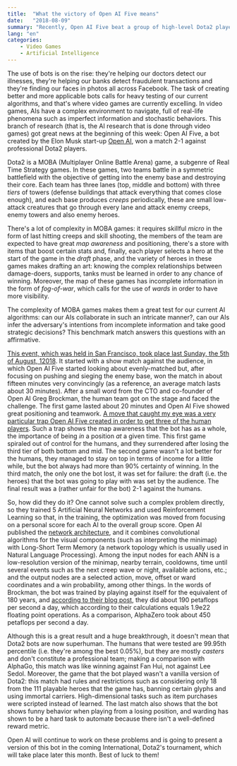 ```yaml
---
title:  "What the victory of Open AI Five means"
date:   "2018-08-09"
summary: "Recently, Open AI Five beat a group of high-level Dota2 players. What does this victory mean for the game?"
lang: "en"
categories:
    - Video Games
    - Artificial Intelligence
---
```


The use of bots is on the rise: they're helping our doctors detect our illnesses, they're helping our banks detect fraudulent transactions and they're finding our faces in photos all across Facebook. The task of creating better and more applicable bots calls for heavy testing of our current algorithms, and that's where video games are currently excelling. In video games, AIs have a complex environment to navigate, full of real-life phenomena such as imperfect information and stochastic behaviors. This branch of research (that is, the AI research that is done through video games) got great news at the beginning of this week: Open AI Five, a bot created by the Elon Musk start-up [Open AI](https://openai.com/), won a match 2-1 against professional Dota2 players.

Dota2 is a MOBA (Multiplayer Online Battle Arena) game, a subgenre of Real Time Strategy games. In these games, two teams battle in a symmetric battlefield with the objective of getting into the enemy base and destroying their core. Each team has three lanes (top, middle and bottom) with three *tiers* of towers (defense buildings that attack everything that comes close enough), and each base produces *creeps* periodically, these are small low-attack creatures that go through every lane and attack enemy creeps, enemy towers and also enemy heroes.

There's a lot of complexity in MOBA games: it requires skillful *micro* in the form of last hitting creeps and skill shooting, the members of the team are expected to have great *map awareness* and positioning, there's a store with items that boost certain stats and, finally, each player selects a hero at the start of the game in the *draft* phase, and the variety of heroes in these games makes drafting an art: knowing the complex relationships between damage-doers, supports, tanks must be learned in order to any chance of winning. Moreover, the map of these games has incomplete information in the form of *fog-of-war*, which calls for the use of *wards* in order to have more visibility.

The complexity of MOBA games makes them a great test for our current AI algorithms: can our AIs collaborate in such an intricate manner?, can our AIs infer the adversary's intentions from incomplete information and take good strategic decisions? This benchmark match answers this questions with an affirmative.

[This event, which was held in San Francisco, took place last Sunday, the 5th of August, 12018](https://www.twitch.tv/videos/293517383?t=00h28m45s). It started with a show match against the audience, in which Open AI Five started looking about evenly-matched but, after focusing on pushing and sieging the enemy base, won the match in about fifteen minutes very convincingly (as a reference, an average match lasts about 30 minutes). After a small word from the CTO and co-founder of  Open AI Greg Brockman, the human team got on the stage and faced the challenge. The first game lasted about 20 minutes and Open AI Five showed great positioning and teamwork. [A move that caught my eye was a very particular trap Open AI Five created in order to get three of the human players](https://youtu.be/a7_mnrxFmo0?t=17m35s). Such a trap shows the map awareness that the bot has as a whole, the importance of being *in* a position *at* a given time. This first game spiraled out of control for the humans, and they surrendered after losing the third tier of both bottom and mid. The second game wasn't a lot better for the humans, they managed to stay on top in terms of income for a little while, but the bot always had more than 90% certainty of winning. In the third match, the only one the bot lost, it was set for failure: the draft (i.e. the heroes) that the bot was going to play with was set by the audience. The final result was a (rather unfair for the bot) 2-1 against the humans.

So, how did they do it? One cannot solve such a complex problem directly, so they trained 5 Artificial Neural Networks and used Reinforcement Learning so that, in the training, the optimization was moved from focusing on a personal score for each AI to the overall group score. Open AI published the [network architecture](https://s3-us-west-2.amazonaws.com/openai-assets/dota_benchmark_results/network_diagram_08_06_2018.pdf), and it combines convolutional algorithms for the visual components (such as interpreting the minimap) with Long-Short Term Memory (a network topology which is usually used in Natural Language Processing). Among the input nodes for each ANN is a low-resolution version of the minimap, nearby terrain, cooldowns, time until several events such as the next creep wave or night, available actions, etc.; and the output nodes are a selected action, move, offset or ward coordinates and a win probability, among other things. In the words of Brockman, the bot was trained by playing against itself for the equivalent of 180 years, and [according to their blog post](https://blog.openai.com/openai-five-benchmark-results/), they did about 190 petaflops per second a day, which according to their calculations equals 1.9e22 floating point operations. As a comparison, AlphaZero took about 450 petaflops per second a day.

Although this is a great result and a huge breakthrough, it doesn't mean that Dota2 bots are now superhuman. The humans that were tested are 99.95th percentile (i.e. they're among the best 0.05%), but they are mostly *casters* and don't constitute a professional team; making a comparison with AlphaGo, this match was like winning against Fan Hui, not against Lee Sedol. Moreover, the game that the bot played wasn't a vanilla version of Dota2: this match had rules and restrictions such as considering only 18 from the 111 playable heroes that the game has, banning certain glyphs and using immortal carriers. High-dimensional tasks such as item purchases were scripted instead of learned. The last match also shows that the bot shows funny behavior when playing from a losing position, and warding has shown to be a hard task to automate because there isn't a well-defined reward metric.

Open AI will continue to work on these problems and is going to present a version of this bot in the coming International, Dota2's tournament, which will take place later this month. Best of luck to them!
